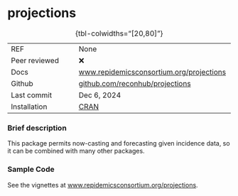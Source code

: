 # projections { .unnumbered}

| | 
|:---|:--------|
| REF| None|
| Peer reviewed| ❌|
| Docs| [www.repidemicsconsortium.org/projections](https://www.repidemicsconsortium.org/projections/)|
| Github| [github.com/reconhub/projections](https://github.com/reconhub/projections) |
| Last commit| Dec 6, 2024|
| Installation | [CRAN](https://cloud.r-project.org/web/packages/projections/index.html)|
: {tbl-colwidths="[20,80]"}

### Brief description

This package permits now-casting and forecasting given incidence data, so it can be combined with many other packages.

### Sample Code

See the vignettes at [www.repidemicsconsortium.org/projections](https://www.repidemicsconsortium.org/projections/).

